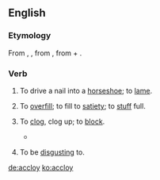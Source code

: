 ==English==

===Etymology===
From {{etyl|fro|en}} {{m|fro|encloyer}}, {{m|fro|encloer||to drive in a nail}}, from {{etyl|ML.|en}} {{m|la|inclavare}}, from {{etyl|la|en}} {{m|la|in-}} + {{m|la|clavus||nail}}.

===Verb===
{{en-verb}}
# {{label|en|transitive|obsolete}} To drive a nail into a [[horseshoe]]; to [[lame]].
# {{label|en|transitive|obsolete}} To [[overfill]]; to fill to [[satiety]]; to [[stuff]] full.
# {{label|en|transitive|obsolete}} To [[clog]], clog up; to [[block]].
#* {{quote-book|year=1590|author=Edmund Spenser|title=The Faerie Queene|section=II.vii|passage=At the well head the purest streames arise: / But mucky filth his braunching armes annoyes, / And with vncomely weedes the gentle waue '''accloyes'''.}}
# {{label|en|transitive|archaic}} To be [[disgust]]ing to.

[[de:accloy]]
[[ko:accloy]]